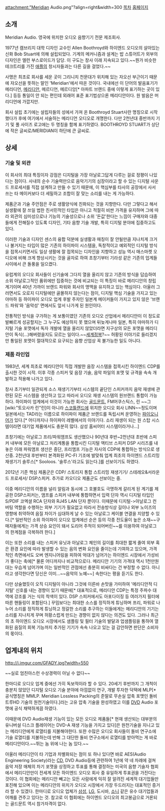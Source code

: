 attachment:"Meridian Audio.png"?align=right&width=300
[[목차]]
[http://www.meridian-audio.com/ 홈페이지]
== 소개 ==
Meridian Audio. 영국에 위치한 오디오 음향기기 전문 제조회사.

1977년 캠브리지 대학 디자인 교수인 Allen Boothroyd와 하이엔드 오디오의 살아있는 신화 Bob Stuart에 의해 설립되었다. 기계의 메커니즘과 설계는 밥 스튜어트가 외부의 디자인은 엘런 부스로이드가 담당. 이 구도는 창사 이래 지속되고 있다.~~뭔가 비슷한 테크트리를 가진 [[애플]]의 창시자들과는 다른 길을 걸었다.~~ 

사명은 최초로 회사를 세운 곳이 그리니치 천문대가 위치해 있는 자오선 부근이기 때문에 자오선을 뜻하는 말인 'Meridian'에서 따온 것이다. 국내에선 이 단어의 발음표기가 메리디언, [[메리디안]], 메르디언, 메르디앙[* 아파트 브랜드 중에 이렇게 표기하는 곳이 있다.] 등등 통일이 안 되는 편인데 외래어 표준 표기법상으론 메리디안이다. 원 발음은 머리디언에 가깝지만.

회사 설립 초기에는 설립자들의 성에서 가져 온 Boothroyd Stuart사란 명칭으로 시작했다가 후에 여기에서 서술하는 메리디언 오디오로 개명한다. 다만 2천년대 중반까지 기기 및 풀 사이즈 로고에는 두 명칭을 함께 표기하였다. BOOTHROYD STUART가 상단에 작은 글씨로/MERIDIAN이 하단에 큰 글씨로.

== 상세 ==
=== 기술 및 외관 ===
이 회사의 최대 특징이자 강점은 디지털을 가장 아날로그답게 다루는 걸로 정평이 나있다는 점이다. 사내의 순수 기술력만으로 음악기기의 심장이라고 할 수 있는 디지털 사운드 프로세서를 직접 설계하고 만들 수 있기 때문에, 이 핵심부를 타사의 공장에서 사서 쓰는 타 메이커보다 더 세밀하고 조합이 잘 맞는 소리를 내는 게 가능하다. 

제품군과 기술 주안점은 주로 생활양식에 친화되는 것을 지향한다. 다만 그렇다고 해서 실생활에 잘 쓰일 법한 친서민적인 타입은 아니고 적절히 비싼 가격을 유지하며 그에 따라 외관의 심미성으로나 기능의 기술성으로나 소위 '돈값'한다는 느낌이 구매자와 대중들에게 전해질수 있도록 디자인, 기타 음향 기술 개발, 특히 디지털 분야에 집중하고도 있다. 

이러한 기술과 디자인 센스의 융합 덕분에 실생활과 매칭이 잘 안될만큼 지나치게 크거나 불거지는 타입이 많은 기존의 하이파이 시스템을, 독창적이고 예외적인 디지털 방식을 접목시키면서도 일상 생활에 잘 접목되는 디자인을 지향하고 성능 역시 매스마켓 오디오에 비해 크게 향상시키는 것을 골자로 하여 초창기부터 기라성 같은 기존의 업계들 사이에서 큰 돌풍을 일으켰다.

유럽계의 오디오 회사들이 신기술에 그다지 열을 올리지 않고 기존의 방식을 답습하여 소위 아날로그적인 품위에만 집중하는 것에 비교되는 이 특징이 바로 메리디안의 창립 계기이며 40년 가까이 브랜드 파워와 회사의 명맥을 유지하고 있는 핵심이다. 아울러 그러면서도 오로지 디지털에만 골몰하지 않는다는 점이, 디지털 핵심 기술을 가지고 있는 야마하 등 하이파이 오디오 업계 후발 주자인 일본계 메이커들이 가지고 있지 않은 '브랜드 파워'와 '음악성' 면에서도 앞서 나가게 된 원인이다. 

전통적인 방식을 구가하는 게 보통이였던 기존의 오디오 산업에서 메리디안이 이 정도로 발빠르게 성공할지는 그 누구도 예상하지 못 했으며 뒤늦게나마 일본, 특히 야마하가 디지털 기술 포맷에서 독자 개발에 열을 올리지 않았더라면 지구상의 모든 포맷을 메리디안이 독식(...)해버렸을지도 모르는 일이다.~~[[세계정복]]?~~ 허황된 이야기로 들리겠지만 통일된 포맷이 절대적으로 요구되는 음향 산업상 꼭 불가능한 일도 아니다.

=== 제품 라인업 ===
1983년, 세계 최초로 메리디안이 직접 개발한 음장 시스템을 접목시킨 하이엔드 CDP를 출시한 것이 시작. 이후 각종 스피커 및 음장 기술, 음악 파일의 포맷 및 규격을 속속 개발하고 적용해 나가고 있다. 

창사 초기부터 일관되게 소스 재생기기부터 시스템의 끝단인 스피커까지 음악 재생에 관련된 모든 시스템을 생산하고 있고 따라서 오디오 재생 시스템의 원브랜드 통합이 가능하다. 하이파이 업계에서 이것이 가능한 회사는 [[골드문트]], FM어쿠스틱스, 린 ~~그 [wiki:"토오사카 린"린]이 아니라 [[스코틀랜드]]에 위치한 오디오 회사 LINN~~정도이며 일본에서는 TAD라는 이름으로 하이파이 제품군 브랜드를 독립시켜 운영하는 [[파이오니어]]가 있다.[* 어디까지나 하이파이 레벨에서의 이야기다. 소리 재생이 되는 원 스탑 시스템이라면 대기업 제품에서도 충분히 많다. 삼성 홈씨어터 시스템이라거나...]

초창기에는 아날로그 프리/파워앰프도 생산했으나 90년대 후반~2천년대 초반에 스피커 내부에 모든 아날로그 처리계통을 통합시킨 디지털 액티브 스피커 DSP 시리즈를 내놓은 이래 파워앰프 생산은 중단, 프리앰프 기능은 자사의 CDP에 통합하는 방식으로 생산중. 2천년대 후반부터 본격화된 PC-FI 기조에 발맞춰 업계 최초의 하이엔드 스트리밍 재생기기 솔루스[* Sooloos. '술루스'라고도 읽는다.]를 선보이기도 하였다. 

2012년 기준 핵심 제품군은 CDP/ 스토리지 통합 스트리밍 재생기기/ 스테레오&서라운드 프로세서/ DSP스피커. 추가로 카오디오 제품군도 선보이는 중.

이중 메리디안의 이름을 널리 알림과 동시에 그 호불호도 극명하게 갈리게 된 계기를 제공한 DSP스피커는, 앰프를 스피커 내부에 통합하면서 입력 단자 역시 디지털 타입인 S/PDIF 코엑셜 RCA 단자와 RJ45 LAN 단자 뿐이다. 이때문에 디지털->아날로그 컨버팅 역할을 수행하는 외부 기기가 필요없고 따라서 전송방식상 길이나 외부 노이즈의 영향에 취약하여 음질 차이가 심대하게 날 수 있는 아날로그 케이블 연결을 지양할 수 있다.[* 일반적인 소위 하이파이 오디오 업계에선 순은 등의 각종 전도율이 높은 소재~~구매자들에게는 가격 상승 요인이 돼서 도리어 주적이 되어버린~~를 이용하여 아날로그의 한계점을 극복하려 한다.] 

이는 또한 소리를 내는 스피커 유닛과 아날로그 체인의 길이를 최대한 짧게 줄여 외부 혹은 환경 요인에 따라 발생할 수 있는 음의 변화 요인을 줄이는데 기여하고 있으며, 가격적인 측면에서도 오버 엔지니어링을 피하여 억대가 넘어가는 하이엔드 시장에서 가성비가 좋다는 축에[* 물론 어디까지나 비교적으로다. 메리디안 기기의 가격대 역시 1천만원대는 우습게 넘어가며 이는 일반적인 관점에선 충분히 비싸다는 건 부정할 수 없다. 아니라고 생각한다면 당신은 이미...~~음악의 노예~~] 속한다는 평을 듣기도 한다.

다만 상술했듯이 오직 디지털이 아니라 그것에 이른바 손맛을 가미하여 '메리디안적 디지털' 신호를 내는 경향이 있기 때문에[* 대표적으로, 메리디안 CDP는 특정 주파수 대역에 강조를 거는 식의 착색이 있다. DSP 스피커에서도 아포다이징 등 여러가지 필터에 따른 핸들링이 포함된다.] 꾸밈보다는 최대한 소스를 정직하게 튜닝하며 프리, 파워로 나누어 소리를 정직하게 튜닝하고 정갈한 소리를 추구하는 이들에게는 메리디안의 기기는 소리를 지나치게 꾸며 허황스럽게 만드는 경향이 없지 않다는 의견도 있다. 그러나 최근의 초 하이엔드 오디오 시장에서도 샘플링 및 필터 기술의 발달과 업샘플링을 통하여 열화된 음질의 회복 기능까지 추가된 기기가 속속 나오고 있는 걸 감안하면 판단은 소비자의 몫이다.
 
== 업계내의 위치 ==
http://i.imgur.com/GFADY.jpg?width=550

~~실로 엄친아스런 수상경력이 아닐 수 없다~~

한마디로 오디오 업계 중에선 가히 독보적이라 할 수 있다. 20세기 후반까지 그 개척이 충분치 않았던 디지털 오디오 기술 분야에 아낌없이 연구, 개발 투자한 덕택에 MLP[* 공식명칭은 MMLP. Meridian Lossless Packing의 준말로 무손실 압축 포맷인 돌비트루HD 기술의 원천기술이다.]라는 고유 압축 기술을 완성하였고 이를 [[DVD]] Audio 포맷에 공식 채택하게끔 하였다. 

이때문에 DVD Audio재생 기능이 있는 모든 오디오 제품들[* 현재 생산되는 대부분의 유니버설 디스크 플레이어는 DVD-A 재생 기능을 가지고 있다]은 원천기술을 지니고 있는 메리디안에게 로열티를 지불해야한다. 또한 수많은 오디오 회사들이 돌비 연구소에 기술 로열티를 지불하는데 반해 그 대단한 돌비 연구소에서 로열티를 받아먹는 게 바로 메리디안이다.~~뛰는 놈 위에 나는 놈 있다.~~ 

아울러 메리디안이 타 기업과 차별화되는 점이 또 하나 있다면 바로 AES(Audio Engineering Society)라는 [[CD]], DVD Audio등에 관련하여 1년에 약 네 차례에 걸쳐 음악 저장 매체의 차기 포맷을 상정하고 투표를 통해 결정하는 미국의 음향 기술자 협회에서 메리디안만이 전세계 모든 하이엔드 오디오 회사 중 유일하게 투표권을 가진다는 것이다. 이 협회에는 메리디안 빼고는 모든 사람에게 익히 잘 알려진 세계적 대기업들만 포진해 있으며 이는 메리디안의 위치가 오디오 시장에서 가장 두드러지는 대표적인 증거라 할 수 있겠다. 한마디로 오디오 업체가 [[삼성]], [[LG]], 도시바, [[소니]] 같은 유수 대기업들과 어깨를 견주고 있다는 것. 참고로 이 협회에는 하이엔드 오디오의 최고봉급으로 거론되는 골드문트 역시 참가자격이 없다.
